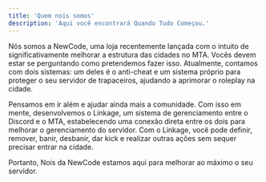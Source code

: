 ```yaml
---
title: 'Quem nois somos'
description: 'Aqui você encontrará Quando Tudo Começou.'
---
```




Nós somos a NewCode, uma loja recentemente lançada com o intuito de significativamente melhorar a estrutura das cidades no MTA. Vocês devem estar se perguntando como pretendemos fazer isso. Atualmente, contamos com dois sistemas: um deles é o anti-cheat e um sistema próprio para proteger o seu servidor de trapaceiros, ajudando a aprimorar o roleplay na cidade.

Pensamos em ir além e ajudar ainda mais a comunidade. Com isso em mente, desenvolvemos o Linkage, um sistema de gerenciamento entre o Discord e o MTA, estabelecendo uma conexão direta entre os dois para melhorar o gerenciamento do servidor. Com o Linkage, você pode definir, remover, banir, desbanir, dar kick e realizar outras ações sem sequer precisar entrar na cidade.

Portanto, Nois da NewCode estamos aqui para melhorar ao máximo o seu servidor.